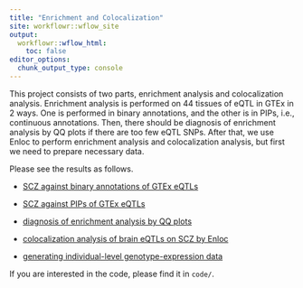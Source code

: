 ```yaml
---
title: "Enrichment and Colocalization"
site: workflowr::wflow_site
output:
  workflowr::wflow_html:
    toc: false
editor_options:
  chunk_output_type: console
---
```


This project consists of two parts, enrichment analysis and colocalization analysis. Enrichment analysis is performed on 44 tissues of eQTL in GTEx in 2 ways. One is performed in binary annotations, and the other is in PIPs, i.e., continuous annotations. Then, there should be diagnosis of enrichment analysis by QQ plots if there are too few eQTL SNPs. After that, we use Enloc to perform enrichment analysis and colocalization analysis, but first we need to prepare necessary data.

Please see the results as follows.

* [SCZ against binary annotations of GTEx eQTLs](binary.html)

* [SCZ against PIPs of GTEx eQTLs](PIP.html)

* [diagnosis of enrichment analysis by QQ plots](diagnosis_QQplot.html)

* [colocalization analysis of brain eQTLs on SCZ by Enloc](colocalization.html)

* [generating individual-level genotype-expression data](https://github.com/chj1ar/fine-mapping/)

If you are interested in the code, please find it in `code/`.
